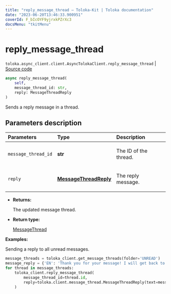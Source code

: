 ```yaml
---
title: "reply_message_thread — Toloka-Kit | Toloka documentation"
date: "2023-06-20T13:46:33.900951"
coverId: F_bIcOYF9yjrxkPZrXc3
docsMenu: "tkitMenu"
---
```


# reply_message_thread

`toloka.async_client.client.AsyncTolokaClient.reply_message_thread` | [Source code](https://github.com/Toloka/toloka-kit/blob/v1.2.0/src/async_client/client.py#L0)

```python
async reply_message_thread(
    self,
    message_thread_id: str,
    reply: MessageThreadReply
)
```

Sends a reply message in a thread.

## Parameters description

| Parameters | Type | Description |
| :----------| :----| :-----------|
`message_thread_id`|**str**|<p>The ID of the thread.</p>
`reply`|**[MessageThreadReply](/docs/toloka-kit/reference/toloka.client.message_thread.MessageThreadReply)**|<p>The reply message.</p>

* **Returns:**

  The updated message thread.

* **Return type:**

  [MessageThread](/docs/toloka-kit/reference/toloka.client.message_thread.MessageThread)

**Examples:**

Sending a reply to all unread messages.

```python
message_threads = toloka_client.get_message_threads(folder='UNREAD')
message_reply = {'EN': 'Thank you for your message! I will get back to you soon.'}
for thread in message_threads:
    toloka_client.reply_message_thread(
        message_thread_id=thread.id,
        reply=toloka.client.message_thread.MessageThreadReply(text=message_reply)
    )
```
